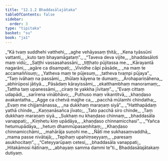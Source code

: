 ```yaml
---
title: "12.1.2 Bhaddasālajātaka"
tableOfContents: false
sidebar:
  order: 3
type: "tipitaka"
basket: "su"
book: "ja1"
---
```



<DynamicBreadcrumb />

<Division number="13" book="ja1" bookNo="22" page="95">

<Paragraph number="2252" type="verses" book="ja1">
_“Kā tvaṃ suddhehi vatthehi,_  
_aghe vehāyasaṃ ṭhitā;_  
_Kena tyāssūni vattanti,_  
_kuto taṃ bhayamāgataṃ”._  

</Paragraph>

</Division>
<Division number="14" book="ja1" bookNo="22" page="95">

<Paragraph number="2253" type="verses" book="ja1">
_“Taveva deva vijite,_  
_bhaddasāloti maṃ vidū;_  
_Saṭṭhi vassasahassāni,_  
_tiṭṭhato pūjitassa me._  

</Paragraph>

</Division>
<Division number="15" book="ja1" bookNo="22" page="95">

<Paragraph number="2254" type="verses" book="ja1">
_Kārayantā nagarāni,_  
_agāre ca disampati;_  
_Vividhe cāpi pāsāde,_  
_na maṃ te accamaññisuṃ;_  
_Yatheva maṃ te pūjesuṃ,_  
_tatheva tvampi pūjaya”._  

</Paragraph>

</Division>
<Division number="16" book="ja1" bookNo="22" page="95">

<Paragraph number="2255" type="verses" book="ja1">
_“Taṃ ivāhaṃ na passāmi,_  
_thūlaṃ kāyena te dumaṃ;_  
_Ārohapariṇāhena,_  
_abhirūposi jātiyā._  

</Paragraph>

</Division>
<Division number="17" book="ja1" bookNo="22" page="95">

<Paragraph number="2256" type="verses" book="ja1">
_Pāsādaṃ kārayissāmi,_  
_ekatthambhaṃ manoramaṃ;_  
_Tattha taṃ upanessāmi,_  
_ciraṃ te yakkha jīvitaṃ”._  

</Paragraph>

</Division>
<Division number="18" book="ja1" bookNo="22" page="95">

<Paragraph number="2257" type="verses" book="ja1">
_“Evaṃ cittaṃ udapādi,_  
_sarīrena vinābhāvo;_  
_Puthuso maṃ vikantitvā,_  
_khaṇḍaso avakantatha._  

</Paragraph>

</Division>
<Division number="19" book="ja1" bookNo="22" page="95">

<Paragraph number="2258" type="verses" book="ja1">
_Agge ca chetvā majjhe ca,_  
_pacchā mūlamhi chindatha;_  
_Evaṃ me chijjamānassa,_  
_na dukkhaṃ maraṇaṃ siyā”._  

</Paragraph>

</Division>
<Division number="20" book="ja1" bookNo="22" page="95">

<Paragraph number="2259" type="verses" book="ja1">
_“Hatthapādaṃ yathā chinde,_  
_Kaṇṇanāsañca jīvato;_  
_Tato pacchā siro chinde,_  
_Taṃ dukkhaṃ maraṇaṃ siyā._  

</Paragraph>

</Division>
<Division number="21" book="ja1" bookNo="22" page="96">

<Paragraph number="2260" type="verses" book="ja1">
_Sukhaṃ nu khaṇḍaso chinnaṃ,_  
_bhaddasāla vanappati;_  
_Kiṃhetu kiṃ upādāya,_  
_khaṇḍaso chinnamicchasi”._  

</Paragraph>

</Division>
<Division number="22" book="ja1" bookNo="22" page="96">

<Paragraph number="2261" type="verses" book="ja1">
_“Yañca hetumupādāya,_  
_hetuṃ dhammūpasaṃhitaṃ;_  
_Khaṇḍaso chinnamicchāmi,_  
_mahārāja suṇohi me._  

</Paragraph>

</Division>
<Division number="23" book="ja1" bookNo="22" page="96">

<Paragraph number="2262" type="verses" book="ja1">
_Ñātī me sukhasaṃvaddhā,_  
_mama passe nivātajā;_  
_Tepihaṃ upahiṃseyyaṃ,_  
_paresaṃ asukhocitaṃ”._  

</Paragraph>

</Division>
<Division number="24" book="ja1" bookNo="22" page="96">

<Paragraph number="2263" type="verses" book="ja1">
_“Ceteyyarūpaṃ cetesi,_  
_bhaddasāla vanappati;_  
_Hitakāmosi ñātīnaṃ,_  
_abhayaṃ samma dammi te”ti._  


</Paragraph>
</Division>

<Paragraph number="2264" type="center" book="ja1">
Bhaddasālajātakaṃ dutiyaṃ.
</Paragraph>